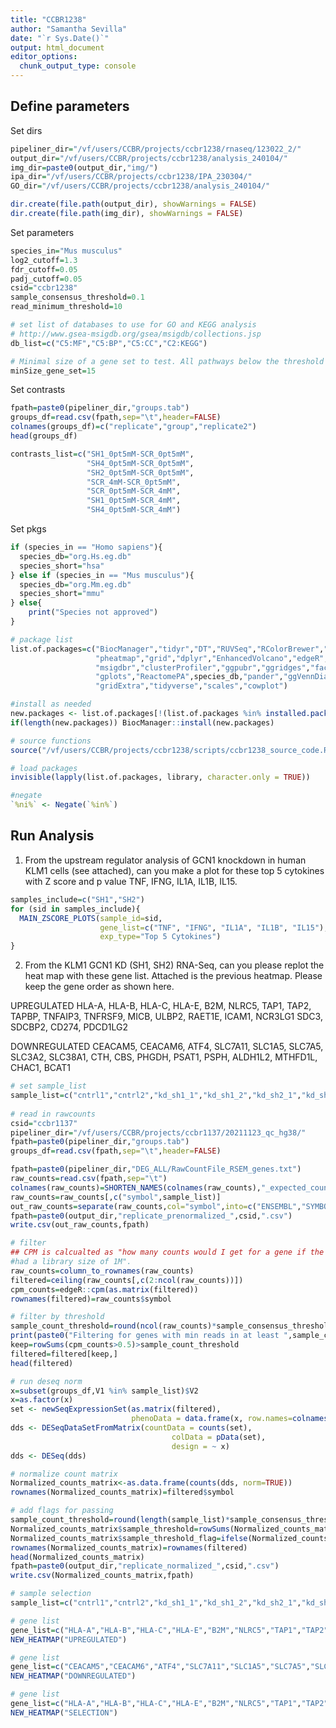 ```yaml
---
title: "CCBR1238"
author: "Samantha Sevilla"
date: "`r Sys.Date()`"
output: html_document
editor_options: 
  chunk_output_type: console
---
```

## Define parameters

Set dirs
```r
pipeliner_dir="/vf/users/CCBR/projects/ccbr1238/rnaseq/123022_2/"
output_dir="/vf/users/CCBR/projects/ccbr1238/analysis_240104/"
img_dir=paste0(output_dir,"img/")
ipa_dir="/vf/users/CCBR/projects/ccbr1238/IPA_230304/"
GO_dir="/vf/users/CCBR/projects/ccbr1238/analysis_240104/"

dir.create(file.path(output_dir), showWarnings = FALSE)
dir.create(file.path(img_dir), showWarnings = FALSE)
```

Set parameters
```r
species_in="Mus musculus"
log2_cutoff=1.3
fdr_cutoff=0.05
padj_cutoff=0.05
csid="ccbr1238"
sample_consensus_threshold=0.1
read_minimum_threshold=10

# set list of databases to use for GO and KEGG analysis
# http://www.gsea-msigdb.org/gsea/msigdb/collections.jsp
db_list=c("C5:MF","C5:BP","C5:CC","C2:KEGG")

# Minimal size of a gene set to test. All pathways below the threshold are excluded.
minSize_gene_set=15
```

Set contrasts
```r
fpath=paste0(pipeliner_dir,"groups.tab")
groups_df=read.csv(fpath,sep="\t",header=FALSE)
colnames(groups_df)=c("replicate","group","replicate2")
head(groups_df)  

contrasts_list=c("SH1_0pt5mM-SCR_0pt5mM",
                 "SH4_0pt5mM-SCR_0pt5mM",
                 "SH2_0pt5mM-SCR_0pt5mM",
                 "SCR_4mM-SCR_0pt5mM",
                 "SCR_0pt5mM-SCR_4mM",
                 "SH1_0pt5mM-SCR_4mM",
                 "SH4_0pt5mM-SCR_4mM")
```

Set pkgs
```r
if (species_in == "Homo sapiens"){
  species_db="org.Hs.eg.db"
  species_short="hsa"
} else if (species_in == "Mus musculus"){
  species_db="org.Mm.eg.db"
  species_short="mmu"
} else{
    print("Species not approved")
}

# package list
list.of.packages=c("BiocManager","tidyr","DT","RUVSeq","RColorBrewer","textshape",
                   "pheatmap","grid","dplyr","EnhancedVolcano","edgeR","DESeq2","ggplot2","plotly",
                   "msigdbr","clusterProfiler","ggpubr","ggridges","factoextra",
                   "gplots","ReactomePA",species_db,"pander","ggVennDiagram","fgsea","stringr",
                   "gridExtra","tidyverse","scales","cowplot")

#install as needed
new.packages <- list.of.packages[!(list.of.packages %in% installed.packages()[,"Package"])]
if(length(new.packages)) BiocManager::install(new.packages)

# source functions
source("/vf/users/CCBR/projects/ccbr1238/scripts/ccbr1238_source_code.R")

# load packages
invisible(lapply(list.of.packages, library, character.only = TRUE))

#negate
`%ni%` <- Negate(`%in%`)
```

## Run Analysis

1. From the upstream regulator analysis of GCN1 knockdown in human KLM1 cells (see attached), can you make a plot for these top 5 cytokines with Z score and p value
TNF, IFNG, IL1A, IL1B, IL15.

```r
samples_include=c("SH1","SH2")
for (sid in samples_include){
  MAIN_ZSCORE_PLOTS(sample_id=sid,
                    gene_list=c("TNF", "IFNG", "IL1A", "IL1B", "IL15"),
                    exp_type="Top 5 Cytokines")  
}
```
 

2.	From the KLM1 GCN1 KD (SH1, SH2) RNA-Seq, can you please replot the heat map with these gene list. Attached is the previous heatmap. Please keep the gene order as shown here.
 
UPREGULATED
HLA-A, HLA-B, HLA-C, HLA-E, B2M, NLRC5, TAP1, TAP2, TAPBP, TNFAIP3, TNFRSF9, MICB, ULBP2, RAET1E, ICAM1, NCR3LG1
SDC3, SDCBP2, CD274, PDCD1LG2

DOWNREGULATED
CEACAM5, CEACAM6, ATF4, SLC7A11, SLC1A5, SLC7A5, SLC3A2, SLC38A1, CTH, CBS, PHGDH, PSAT1, PSPH, ALDH1L2, MTHFD1L, CHAC1, BCAT1

```r
# set sample_list
sample_list=c("cntrl1","cntrl2","kd_sh1_1","kd_sh1_2","kd_sh2_1","kd_sh2_2")
  
# read in rawcounts
csid="ccbr1137"
pipeliner_dir="/vf/users/CCBR/projects/ccbr1137/20211123_qc_hg38/"
fpath=paste0(pipeliner_dir,"groups.tab")
groups_df=read.csv(fpath,sep="\t",header=FALSE)

fpath=paste0(pipeliner_dir,"DEG_ALL/RawCountFile_RSEM_genes.txt")
raw_counts=read.csv(fpath,sep="\t")
colnames(raw_counts)=SHORTEN_NAMES(colnames(raw_counts),"_expected_count")
raw_counts=raw_counts[,c("symbol",sample_list)]
out_raw_counts=separate(raw_counts,col="symbol",into=c("ENSEMBL","SYMBOL"),sep="[|]")
fpath=paste0(output_dir,"replicate_prenormalized_",csid,".csv")
write.csv(out_raw_counts,fpath)

# filter
## CPM is calcualted as "how many counts would I get for a gene if the sample 
#had a library size of 1M".
raw_counts=column_to_rownames(raw_counts)
filtered=ceiling(raw_counts[,c(2:ncol(raw_counts))])
cpm_counts=edgeR::cpm(as.matrix(filtered))
rownames(filtered)=raw_counts$symbol

# filter by threshold
sample_count_threshold=round(ncol(raw_counts)*sample_consensus_threshold+.5)-1
print(paste0("Filtering for genes with min reads in at least ",sample_count_threshold," samples."))
keep=rowSums(cpm_counts>0.5)>sample_count_threshold
filtered=filtered[keep,]
head(filtered)

# run deseq norm
x=subset(groups_df,V1 %in% sample_list)$V2
x=as.factor(x)
set <- newSeqExpressionSet(as.matrix(filtered),
                           phenoData = data.frame(x, row.names=colnames(filtered)))
dds <- DESeqDataSetFromMatrix(countData = counts(set),
                                    colData = pData(set),
                                    design = ~ x)
dds <- DESeq(dds)

# normalize count matrix
Normalized_counts_matrix<-as.data.frame(counts(dds, norm=TRUE))
rownames(Normalized_counts_matrix)=filtered$symbol

# add flags for passing
sample_count_threshold=round(length(sample_list)*sample_consensus_threshold+.5)-1
Normalized_counts_matrix$sample_threshold=rowSums(Normalized_counts_matrix[,sample_list] > (read_minimum_threshold-1))
Normalized_counts_matrix$sample_threshold_flag=ifelse(Normalized_counts_matrix$sample_threshold > sample_consensus_threshold,"Y","N")
rownames(Normalized_counts_matrix)=rownames(filtered)
head(Normalized_counts_matrix)
fpath=paste0(output_dir,"replicate_normalized_",csid,".csv")
write.csv(Normalized_counts_matrix,fpath)
```

```r
# sample selection
sample_list=c("cntrl1","cntrl2","kd_sh1_1","kd_sh1_2","kd_sh2_1","kd_sh2_2")

# gene list
gene_list=c("HLA-A","HLA-B","HLA-C","HLA-E","B2M","NLRC5","TAP1","TAP2","TAPBP","TNFAIP3","TNFRSF9","MICB","ULBP2","RAET1E","ICAM1","NCR3LG1","SDC3","SDCBP2","CD274","PDCD1LG2")
NEW_HEATMAP("UPREGULATED")

# gene list
gene_list=c("CEACAM5","CEACAM6","ATF4","SLC7A11","SLC1A5","SLC7A5","SLC3A2","SLC38A1","CTH","CBS","PHGDH","PSAT1","PSPH","ALDH1L2","MTHFD1L","CHAC1","BCAT1")
NEW_HEATMAP("DOWNREGULATED")

# gene list
gene_list=c("HLA-A","HLA-B","HLA-C","HLA-E","B2M","NLRC5","TAP1","TAP2","TAPBP","TNFAIP3","TNFRSF9","MICB","ULBP2","RAET1E","ICAM1","NCR3LG1","SDC3","SDCBP2","CD274","PDCD1LG2","CEACAM5","CEACAM6","ATF4","SLC7A11","SLC1A5","SLC7A5","SLC3A2","SLC38A1","CTH","CBS","PHGDH","PSAT1","PSPH","ALDH1L2","MTHFD1L","CHAC1","BCAT1")
NEW_HEATMAP("SELECTION")

```